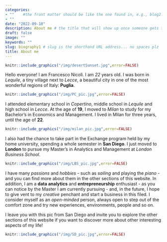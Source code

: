 ```yaml
---
categories:  
- ""    #the front matter should be like the one found in, e.g., blog2.md. It cannot be like the normal Rmd we used
- ""
date: "2022-09-18"
description: About me # the title that will show up once someone gets to this page
draft: false
image: "" 
keywords: ""
slug: biography1 # slug is the shorthand URL address... no spaces plz
title: About me
---
```


```r
knitr::include_graphics("/img/desertSunset.jpg",error=FALSE)
```

Hello everyone! I am Francesco Nicolì. I am *22* years old. I was born in *Lequile*, a tiny village next to *Lecce*, a beautiful city in one of the most wonderful regions of Italy: **Puglia**.

```r
knitr::include_graphics("/img/PC_pic.jpg",error=FALSE)
```

I attended elementary school in *Copertino*, middle school in *Lequile* and high school in *Lecce*. At the age of **19**, I moved to *Milan* to study for my Bachelor’s in Economics and Management. I lived in Milan for three years, until the age of **22**.

```r
knitr::include_graphics("/img/milan_pic.jpg",error=FALSE)
```

I also had the chance to take part in the Exchange program held by my home university, spending a whole semester in **San Diego**. I just moved to **London** to pursue my Master’s in Analytics and Management at *London Business School*.

```r
knitr::include_graphics("/img/LBS_pic.jpg",error=FALSE)
```

I have many *passions* and *hobbies* - such as *sailing* and playing the *piano* - and you can find more about them in the other sections of this website. In addition, I am a **data analytics** and **entrepreneurship** enthusiast - as you can notice by the Master I am currently pursuing - and, in the future, I hope to give vent to my *creative* penchant and start a business in this filed. I consider myself as an *open-minded* person, always open to step out of the comfort zone and try new experiences, environments, people and so on.

I leave you with this pic from San Diego and invite you to explore the other sections of this website if you want to discover more about other interesting aspects of my life!

```r
knitr::include_graphics("/img/SD_pic.jpg",error=FALSE)
```